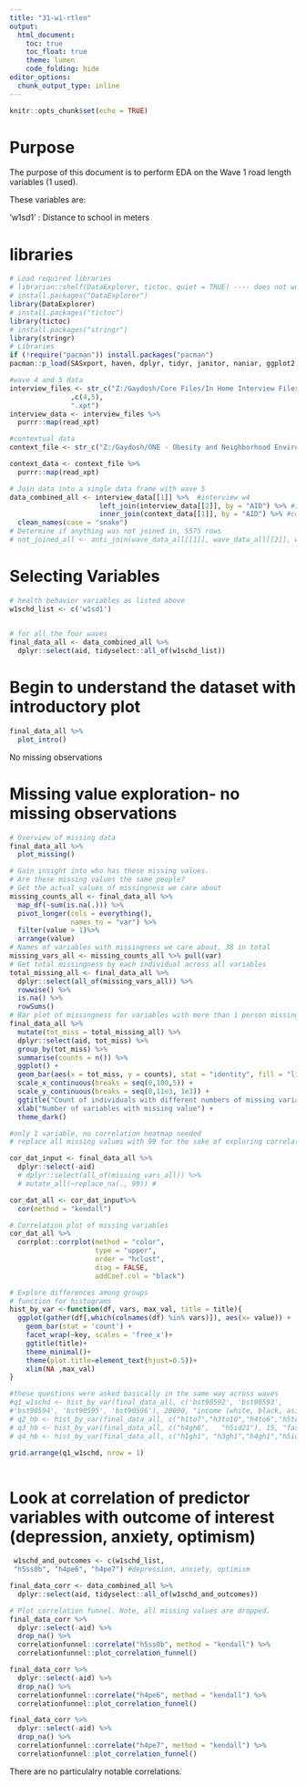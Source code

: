 ```yaml
---
title: "31-w1-rtlen"
output: 
  html_document:
    toc: true
    toc_float: true
    theme: lumen
    code_folding: hide
editor_options: 
  chunk_output_type: inline
---
```


```r
knitr::opts_chunk$set(echo = TRUE)
```

# Purpose

The purpose of this document is to perform EDA on the Wave 1 road length variables (1 used).

These variables are: \ 

'w1sd1' : Distance to school in meters \


# libraries

```r
# Load required libraries
# librarian::shelf(DataExplorer, tictoc, quiet = TRUE) ---- does not work
# install.packages("DataExplorer")
library(DataExplorer)
# install.packages("tictoc")
library(tictoc)
# install.packages("stringr")
library(stringr)
# Libraries
if (!require("pacman")) install.packages("pacman")
pacman::p_load(SASxport, haven, dplyr, tidyr, janitor, naniar, ggplot2, Hmisc, purrr, scales, reshape, HH, tibble, likert, reshape2,forcats,splitstackshape,rsample,corrplot, correlationfunnel,gridExtra,graphics)
```


```r
#wave 4 and 5 data
interview_files <- str_c("Z:/Gaydosh/Core Files/In Home Interview Files/wave"
               ,c(4,5),
               ".xpt")
interview_data <- interview_files %>%
  purrr::map(read_xpt)

#contextual data
context_file <- str_c("Z:/Gaydosh/ONE - Obesity and Neighborhood Environment Files/w1_ONE/Wave I School Distance Measures/w1schdis.xpt")

context_data <- context_file %>%
  purrr::map(read_xpt)
```



```r
# Join data into a single data frame with wave 5
data_combined_all <- interview_data[[1]] %>%  #interview w4
                      left_join(interview_data[[2]], by = "AID") %>% #interview w5
                      inner_join(context_data[[1]], by = "AID") %>% #contextual
  clean_names(case = "snake")
# Determine if anything was not joined in, 5575 rows
# not_joined_all <- anti_join(wave_data_all[[1]], wave_data_all[[2]], wave_data_all[[3]],wave_data_all[[4]],by = "AID")
```


# Selecting Variables

```r
# health behavior variables as listed above
w1schd_list <- c('w1sd1')
              

```


```r
# for all the four waves
final_data_all <- data_combined_all %>%
  dplyr::select(aid, tidyselect::all_of(w1schd_list))
```


# Begin to understand the dataset with introductory plot

```r
final_data_all %>% 
  plot_intro()
```

No missing observations



# Missing value exploration- no missing observations

```r
# Overview of missing data
final_data_all %>% 
  plot_missing()
```



```r
# Gain insight into who has these missing values. 
# Are these missing values the same people?
# Get the actual values of missingness we care about
missing_counts_all <- final_data_all %>%
  map_df(~sum(is.na(.))) %>% 
  pivot_longer(cols = everything(),
               names_to = "var") %>%
  filter(value > 1)%>%
  arrange(value)
# Names of variables with missingness we care about, 38 in total
missing_vars_all <- missing_counts_all %>% pull(var)
# Get total missingness by each individual across all variables
total_missing_all <- final_data_all %>% 
  dplyr::select(all_of(missing_vars_all)) %>% 
  rowwise() %>% 
  is.na() %>%
  rowSums()
# Bar plot of missingness for variables with more than 1 person missing
final_data_all %>% 
  mutate(tot_miss = total_missing_all) %>% 
  dplyr::select(aid, tot_miss) %>% 
  group_by(tot_miss) %>% 
  summarise(counts = n()) %>% 
  ggplot() +
  geom_bar(aes(x = tot_miss, y = counts), stat = "identity", fill = "light blue") +
  scale_x_continuous(breaks = seq(0,100,5)) +
  scale_y_continuous(breaks = seq(0,11e3, 1e3)) +
  ggtitle("Count of individuals with different numbers of missing variables") +
  xlab("Number of variables with missing value") +
  theme_dark()
```




```r
#only 1 variable, no correlation heatmap needed
# replace all missing values with 99 for the sake of exploring correlation

cor_dat_input <- final_data_all %>%
  dplyr::select(-aid)
  # dplyr::select(all_of(missing_vars_all)) %>%
  # mutate_all(~replace_na(., 99)) #

cor_dat_all <- cor_dat_input%>%
  cor(method = "kendall")

```
```r
# Correlation plot of missing variables
cor_dat_all %>% 
  corrplot::corrplot(method = "color",
                     type = "upper",
                     order = "hclust",
                     diag = FALSE,
                     addCoef.col = "black")
```




```r
# Explore differences among groups
# function for histograms
hist_by_var <-function(df, vars, max_val, title = title){
  ggplot(gather(df[,which(colnames(df) %in% vars)]), aes(x= value)) + 
    geom_bar(stat = 'count') + 
    facet_wrap(~key, scales = 'free_x')+
    ggtitle(title)+
    theme_minimal()+
    theme(plot.title=element_text(hjust=0.5))+
    xlim(NA ,max_val)
}

#these questions were asked basically in the same way across waves
#q1_w1schd <- hist_by_var(final_data_all, c('bst90592', 'bst90593',
#'bst90594', 'bst90595', 'bst90596'), 20000, "income (white, black, asian, other, hisp)")
# q2_hb <- hist_by_var(final_data_all, c("h1to7","h3to10","h4to6","h5to3"), 30,"cigarettes per day") #based on wave 1*
# q3_hb <- hist_by_var(final_data_all, c("h4gh8",	"h5id21"), 15, "fast food days frequency")
# q4_hb <- hist_by_var(final_data_all, c("h1gh1", "h3gh1","h4gh1","h5id1"), 5, "self-rated health")

grid.arrange(q1_w1schd, nrow = 1)
 
```



# Look at correlation of predictor variables with outcome of interest (depression, anxiety, optimism)

```r

 w1schd_and_outcomes <- c(w1schd_list,
 "h5ss0b", "h4pe6", "h4pe7") #depression, anxiety, optimism

final_data_corr <- data_combined_all %>%
  dplyr::select(aid, tidyselect::all_of(w1schd_and_outcomes))

# Plot correlation funnel. Note, all missing values are dropped.
final_data_corr %>% 
  dplyr::select(-aid) %>% 
  drop_na() %>%
  correlationfunnel::correlate("h5ss0b", method = "kendall") %>% 
  correlationfunnel::plot_correlation_funnel()

final_data_corr %>% 
  dplyr::select(-aid) %>% 
  drop_na() %>%
  correlationfunnel::correlate("h4pe6", method = "kendall") %>% 
  correlationfunnel::plot_correlation_funnel()

final_data_corr %>% 
  dplyr::select(-aid) %>% 
  drop_na() %>%
  correlationfunnel::correlate("h4pe7", method = "kendall") %>% 
  correlationfunnel::plot_correlation_funnel()

```


There are no particulalry notable correlations.



<br><br><br><br><br><br>